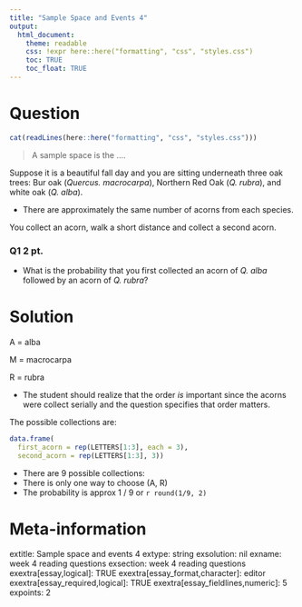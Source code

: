 ```yaml
---
title: "Sample Space and Events 4"
output:  
  html_document:
    theme: readable
    css: !expr here::here("formatting", "css", "styles.css")
    toc: TRUE
    toc_float: TRUE
---
```




Question
========

```r
cat(readLines(here::here("formatting", "css", "styles.css")))
```


> A sample space is the ....

Suppose it is a beautiful fall day and you are sitting underneath three oak trees: Bur oak (*Quercus. macrocarpa*), Northern Red Oak (*Q. rubra*), and white oak (*Q. alba*).

- There are approximately the same number of acorns from each species.

You collect an acorn, walk a short distance and collect a second acorn.

<div class="questionborder">

### Q1 2 pt.

- What is the probability that you first collected an acorn of *Q. alba* followed by an acorn of *Q. rubra*?

</div>
Solution
========


A = alba

M = macrocarpa

R = rubra

- The student should realize that the order *is* important since the acorns were collect serially and the question specifies that order matters.

The possible collections are:

```r
data.frame(
  first_acorn = rep(LETTERS[1:3], each = 3),
  second_acorn = rep(LETTERS[1:3], 3))
```

- There are 9 possible collections:
- There is only one way to choose (A, R)
- The probability is approx 1 / 9 or `r round(1/9, 2)`



Meta-information
================
extitle: Sample space and events 4
extype: string
exsolution: nil
exname: week 4 reading questions
exsection: week 4 reading questions
exextra[essay,logical]: TRUE
exextra[essay_format,character]: editor
exextra[essay_required,logical]: TRUE
exextra[essay_fieldlines,numeric]: 5
expoints: 2
